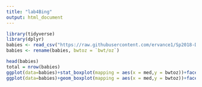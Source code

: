 ```yaml
---
title: "lab4Bing"
output: html_document
---
```


```r
library(tidyverse)
library(dplyr)
babies <- read_csv("https://raw.githubusercontent.com/ervance1/Sp2018-Data-Science-repo/master/babies2a.dat")
babies <- rename(babies, bwtoz = `bwt/oz`)

head(babies)
total = nrow(babies)
ggplot(data=babies)+stat_boxplot(mapping = aes(x = med,y = bwtoz))+facet_grid(~med)
ggplot(data=babies)+geom_boxplot(mapping = aes(x = med,y = bwtoz))+facet_grid(~med)
```